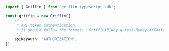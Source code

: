 ```typescript index.ts
import { Griffin } from 'griffin-typescript-sdk';

const griffin = new Griffin({
    /*
     * API token authentication.
     * It should follow the format: `GriffinAPIKey g-test-MyKey-XXXXXXX`
     */
    apiKeyAuth: "AUTHORIZATION",
})